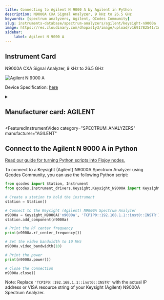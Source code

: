 ```yaml
---
title: Connecting to Agilent N 9000 A by Agilent in Python
description: N9000A CXA Signal Analyzer, 9 kHz to 26.5 GHz
keywords: [spectrum analyzers, Agilent, QCodes Community] 
slug: instruments-database/spectrum-analyzers/agilent/keysight-n9000a 
image: https://res.cloudinary.com/dhopxs1y3/image/upload/v1691782541/Instruments/Spectrum%20Analyzers/Keysight-N9000A/Keysight-N9000A.png
sidebar:
    label: Agilent N 9000 A 
---
```



## Instrument Card

N9000A CXA Signal Analyzer, 9 kHz to 26.5 GHz


![Agilent N 9000 A](https://res.cloudinary.com/dhopxs1y3/image/upload/v1691782541/Instruments/Spectrum%20Analyzers/Keysight-N9000A/Keysight-N9000A.png)

Device Specification: [here](https://www.keysight.com/us/en/assets/7018-02222/data-sheets/5990-4327.pdf)

<details style={{ marginTop: "15px"}}>
<summary><h2 style={{display:'inline'}}>Manufacturer card: AGILENT</h2></summary>

![AGILENT](https://res.cloudinary.com/dhopxs1y3/image/upload/v1692126006/Instruments/Vendor%20Logos/Agilent.png)

Keysight Technologies, or Keysight, is an American company that manufactures electronics test and measurement equipment and software

- Headquarters: USA
- Yearly Revenue (millions, USD): 5420
- Vendor Website: [here](https://www.keysight.com/us/en/home.html)

</details>


<FeaturedInstrumentVideo
  category="SPECTRUM_ANALYZERS"
  manufacturer="AGILENT"
></FeaturedInstrumentVideo>

## Connect to the Agilent N 9000 A in Python

[Read our guide for turning Python scripts into Flojoy nodes.](https://docs.flojoy.ai/contribution/blocks/custom-flojoy-block/)


<Tabs>

<TabItem value="Flojoy" label="Flojoy" className="flojoy-instrument-tabs">

<NodeCardCollection category='SPECTRUM_ANALYZERS' manufacturer='AGILENT'></NodeCardCollection>

</TabItem>
<TabItem value="QCodes Community" label="QCodes Community">

To connect to a Keysight (Agilent) N9000A Spectrum Analyzer using Qcodes Community, you can use the following Python script:

```python
from qcodes import Station, Instrument
from qcodes.instrument_drivers.Keysight.Keysight_N9000A import Keysight_N9000A

# Create a station to hold the instrument
station = Station()

# Connect to the Keysight (Agilent) N9000A Spectrum Analyzer
n9000a = Keysight_N9000A('n9000a', 'TCPIP0::192.168.1.1::inst0::INSTR')
station.add_component(n9000a)

# Print the RF center frequency
print(n9000a.rf_center_frequency())

# Set the video bandwidth to 10 MHz
n9000a.video_bandwidth(10)

# Print the power
print(n9000a.power())

# Close the connection
n9000a.close()
```

Note: Replace `'TCPIP0::192.168.1.1::inst0::INSTR'` with the actual IP address or VISA resource string of your Keysight (Agilent) N9000A Spectrum Analyzer.

</TabItem>
</Tabs>